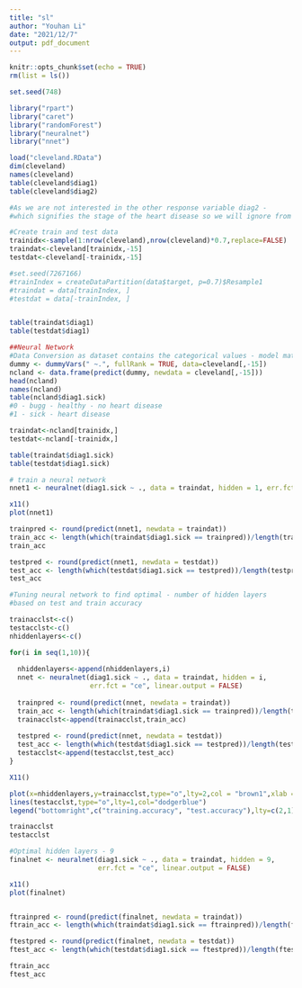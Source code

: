 ---
title: "sl"
author: "Youhan Li"
date: "2021/12/7"
output: pdf_document
---

```{r setup, include=FALSE}
knitr::opts_chunk$set(echo = TRUE)
rm(list = ls())
```

```{r}
set.seed(748)

library("rpart")
library("caret")
library("randomForest")
library("neuralnet")
library("nnet")

load("cleveland.RData")
dim(cleveland)
names(cleveland)
table(cleveland$diag1)
table(cleveland$diag2)
```
```{r}
#As we are not interested in the other response variable diag2 - 
#which signifies the stage of the heart disease so we will ignore from the dataset

#Create train and test data
trainidx<-sample(1:nrow(cleveland),nrow(cleveland)*0.7,replace=FALSE)
traindat<-cleveland[trainidx,-15]
testdat<-cleveland[-trainidx,-15]

#set.seed(7267166)
#trainIndex = createDataPartition(data$target, p=0.7)$Resample1
#traindat = data[trainIndex, ]
#testdat = data[-trainIndex, ]


table(traindat$diag1)
table(testdat$diag1)
```
```{r}
##Neural Network
#Data Conversion as dataset contains the categorical values - model matrix
dummy <- dummyVars(" ~.", fullRank = TRUE, data=cleveland[,-15]) 
ncland <- data.frame(predict(dummy, newdata = cleveland[,-15])) 
head(ncland)
names(ncland)
table(ncland$diag1.sick) 
#0 - bugg - healthy - no heart disease
#1 - sick - heart disease

traindat<-ncland[trainidx,]
testdat<-ncland[-trainidx,]

table(traindat$diag1.sick)
table(testdat$diag1.sick)
```

```{r}
# train a neural network
nnet1 <- neuralnet(diag1.sick ~ ., data = traindat, hidden = 1, err.fct = "ce", linear.output = FALSE)

x11()
plot(nnet1)

trainpred <- round(predict(nnet1, newdata = traindat))
train_acc <- length(which(traindat$diag1.sick == trainpred))/length(trainpred)
train_acc

testpred <- round(predict(nnet1, newdata = testdat))
test_acc <- length(which(testdat$diag1.sick == testpred))/length(testpred)
test_acc
```

```{r}
#Tuning neural network to find optimal - number of hidden layers
#based on test and train accuracy

trainacclst<-c()
testacclst<-c()
nhiddenlayers<-c()

for(i in seq(1,10)){
  
  nhiddenlayers<-append(nhiddenlayers,i)
  nnet <- neuralnet(diag1.sick ~ ., data = traindat, hidden = i, 
                    err.fct = "ce", linear.output = FALSE)
  
  trainpred <- round(predict(nnet, newdata = traindat))
  train_acc <- length(which(traindat$diag1.sick == trainpred))/length(trainpred)
  trainacclst<-append(trainacclst,train_acc)
  
  testpred <- round(predict(nnet, newdata = testdat))
  test_acc <- length(which(testdat$diag1.sick == testpred))/length(testpred)
  testacclst<-append(testacclst,test_acc)
}

X11()

```





```{r}
plot(x=nhiddenlayers,y=trainacclst,type="o",lty=2,col = "brown1",xlab = "number of nodes in hidden layers",main="Neural Network- Tuning",ylab="Accuracy")
lines(testacclst,type="o",lty=1,col="dodgerblue")
legend("bottomright",c("training.accuracy", "test.accuracy"),lty=c(2,1),col=c("brown1","dodgerblue"))

trainacclst
testacclst
```



```{r}
#Optimal hidden layers - 9
finalnet <- neuralnet(diag1.sick ~ ., data = traindat, hidden = 9, 
                      err.fct = "ce", linear.output = FALSE)

x11()
plot(finalnet)


ftrainpred <- round(predict(finalnet, newdata = traindat))
ftrain_acc <- length(which(traindat$diag1.sick == ftrainpred))/length(ftrainpred)

ftestpred <- round(predict(finalnet, newdata = testdat))
ftest_acc <- length(which(testdat$diag1.sick == ftestpred))/length(ftestpred)

ftrain_acc
ftest_acc
```

